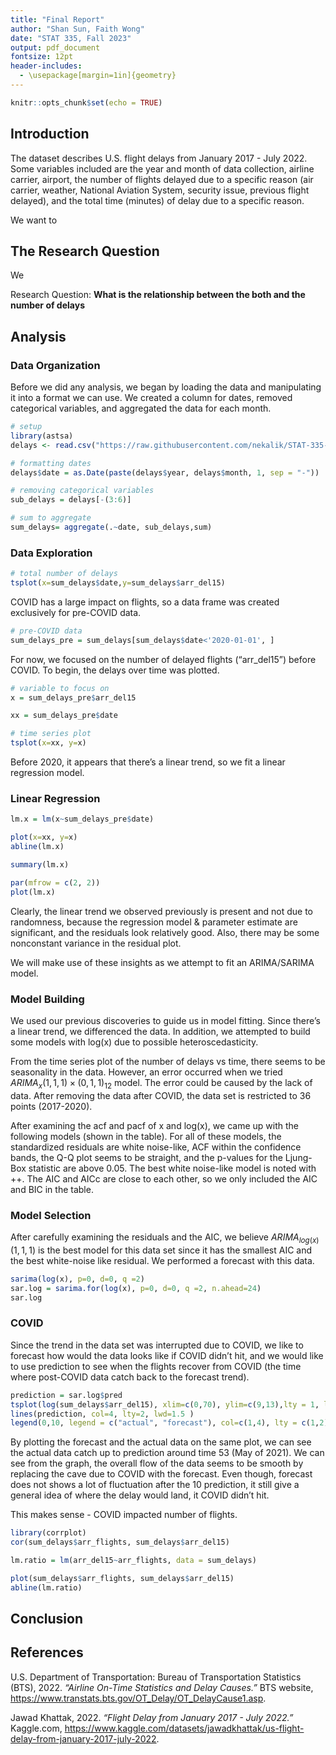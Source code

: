 ```yaml
---
title: "Final Report"
author: "Shan Sun, Faith Wong"
date: "STAT 335, Fall 2023"
output: pdf_document
fontsize: 12pt
header-includes:
  - \usepackage[margin=1in]{geometry}
---
```


```r
knitr::opts_chunk$set(echo = TRUE)
```

## Introduction

<!-- An introduction to the data and the problem would be a very good way to start. -->

The dataset describes U.S. flight delays from January 2017 - July 2022. Some variables included are the year and month of data collection, airline carrier, airport, the number of flights delayed due to a specific reason (air carrier, weather, National Aviation System, security issue, previous flight delayed), and the total time (minutes) of delay due to a specific reason.

We want to

## The Research Question

<!-- Clearly state your SINGLE RESEARCH QUESTION -->

We

Research Question: **What is the relationship between the both and the number of delays**

## Analysis

<!-- Your analysis goes here.  -->

<!-- Be sure to carefully select the plots and graphics that best support your analysis and conclusion. -->

### Data Organization

Before we did any analysis, we began by loading the data and manipulating it into a format we can use. We created a column for dates, removed categorical variables, and aggregated the data for each month.

```r
# setup
library(astsa)
delays <- read.csv("https://raw.githubusercontent.com/nekalik/STAT-335-Project/main/Airline_Delay_Cause.csv")

# formatting dates
delays$date = as.Date(paste(delays$year, delays$month, 1, sep = "-"))

# removing categorical variables
sub_delays = delays[-(3:6)]

# sum to aggregate
sum_delays= aggregate(.~date, sub_delays,sum)
```

### Data Exploration

```r
# total number of delays
tsplot(x=sum_delays$date,y=sum_delays$arr_del15)
```

COVID has a large impact on flights, so a data frame was created exclusively for pre-COVID data.

```r
# pre-COVID data
sum_delays_pre = sum_delays[sum_delays$date<'2020-01-01', ]
```

For now, we focused on the number of delayed flights ("arr_del15") before COVID. To begin, the delays over time was plotted.

```r
# variable to focus on
x = sum_delays_pre$arr_del15

xx = sum_delays_pre$date

# time series plot
tsplot(x=xx, y=x)
```

Before 2020, it appears that there's a linear trend, so we fit a linear regression model.

### Linear Regression

```r
lm.x = lm(x~sum_delays_pre$date)

plot(x=xx, y=x)
abline(lm.x)

summary(lm.x)

par(mfrow = c(2, 2))
plot(lm.x)
```

Clearly, the linear trend we observed previously is present and not due to randomness, because the regression model & parameter estimate are significant, and the residuals look relatively good. Also, there may be some nonconstant variance in the residual plot.

We will make use of these insights as we attempt to fit an ARIMA/SARIMA model.

### Model Building

We used our previous discoveries to guide us in model fitting. Since there's a linear trend, we differenced the data. In addition, we attempted to build some models with log(x) due to possible heteroscedasticity. 

From the time series plot of the number of delays vs time, there seems to be seasonality in the data. However, an error occurred when we tried $ARIMA_{x}(1,1,1) \times (0,1,1)_{12}$ model. The error could be caused by the lack of data. After removing the data after COVID, the data set is restricted to 36 points (2017-2020).

After examining the acf and pacf of x and log(x), we came up with the following models (shown in the table). For all of these models, the standardized residuals are white noise-like, ACF within the confidence bands, the Q-Q plot seems to be straight, and the p-values for the Ljung-Box statistic are above 0.05. The best white noise-like model is noted with ++. The AIC and AICc are close to each other, so we only included the AIC and BIC in the table.


```{=tex}
\begin{table}[]
\begin{tabular}{|l|l|l|l|l|}
\hline
Model                   &  AIC        & BIC         & Parameter Significance          & Residual   \\ \hline
$AR_x(1)$               & $22.6247$   &  22.7567    & significant                     &   +         \\ \hline
$MA_x(2)$               & $22.597 $   & 22.7730     & significant                     &   ++        \\ \hline
$ARIMA_x(0,1,2)$        & $22.7382$   & 22.9159     & significant                     &   -         \\ \hline
$ARIMA_{log(x)}(1,1,1)$ & $-0.1735$   & -0.0402     & ma1 not significant             &   +         \\ \hline
$MA_{log(x)}(2)$        & $-0.2596$   & -0.0837     & significant                     &   ++        \\ \hline
$ARIMA_{log(x)}(1,1,0)$ & $-0.1974$   & -0.1086     & significant                     &   +-        \\ \hline
\end{tabular}
\end{table}
```
### Model Selection

After carefully examining the residuals and the AIC, we believe $ARIMA_{log(x)}(1,1,1)$ is the best model for this data set since it has the smallest AIC and the best white-noise like residual. We performed a forecast with this data.

```r
sarima(log(x), p=0, d=0, q =2)
sar.log = sarima.for(log(x), p=0, d=0, q =2, n.ahead=24)
sar.log
```

### COVID

Since the trend in the data set was interrupted due to COVID, we like to forecast how would the data looks like if COVID didn't hit, and we would like to use prediction to see when the flights recover from COVID (the time where post-COVID data catch back to the forecast trend).

```R
prediction = sar.log$pred
tsplot(log(sum_delays$arr_del15), xlim=c(0,70), ylim=c(9,13),lty = 1, lwd=1)
lines(prediction, col=4, lty=2, lwd=1.5 )
legend(0,10, legend = c("actual", "forecast"), col=c(1,4), lty = c(1,2))
```

By plotting the forecast and the actual data on the same plot, we can see the actual data catch up to prediction around time 53 (May of 2021). We can see from the graph, the overall flow of the data seems to be smooth by replacing the cave due to COVID with the forecast. Even though, forecast does not shows a lot of fluctuation after the 10 prediction, it still give a general idea of where the delay would land, it COVID didn't hit.

This makes sense - COVID impacted number of flights.

```r
library(corrplot)
cor(sum_delays$arr_flights, sum_delays$arr_del15)

lm.ratio = lm(arr_del15~arr_flights, data = sum_delays)

plot(sum_delays$arr_flights, sum_delays$arr_del15)
abline(lm.ratio)
```

## Conclusion

<!-- Be sure to provide a clearly articulated answer to your research question that is well-supported by your analysis. -->

## References

<!-- I'm not picky about reference style but references should be accurate and complete. If you want a style guide, use this one: [IEEE Style Guide](https://ieee-dataport.org/sites/default/files/analysis/27/IEEE%20Citation%20Guidelines.pdf) -->

U.S. Department of Transportation: Bureau of Transportation Statistics (BTS), 2022. *"Airline On-Time Statistics and Delay Causes."* BTS website, <https://www.transtats.bts.gov/OT_Delay/OT_DelayCause1.asp>.

Jawad Khattak, 2022. *"Flight Delay from January 2017 - July 2022."* Kaggle.com, <https://www.kaggle.com/datasets/jawadkhattak/us-flight-delay-from-january-2017-july-2022>.
